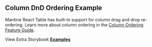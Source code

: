 
<Head>
  <title>Column DnD Ordering Example - Mantine React Table Docs</title>
  <meta
    name="description"
    content="An example of Mantine React Table which shows how to enable column to be re-arranged via drag and drop."
  />
  <meta
    property="og:title"
    content="Column Dnd Ordering Mantine React Table Example"
  />
  <meta
    property="og:description"
    content="An example of Mantine React Table which shows how to enable column to be re-arranged via drag and drop."
  />
</Head>

## Column DnD Ordering Example

Mantine React Table has built-in support for column drag and drop re-ordering. Learn more about column ordering in the [Column Ordering Feature Guide](/docs/guides/column-ordering-dnd).

<Examples isPage />

View Extra Storybook **[Examples](https://www.mantine-react-table.dev/?path=/story/prop-playground--default)**
